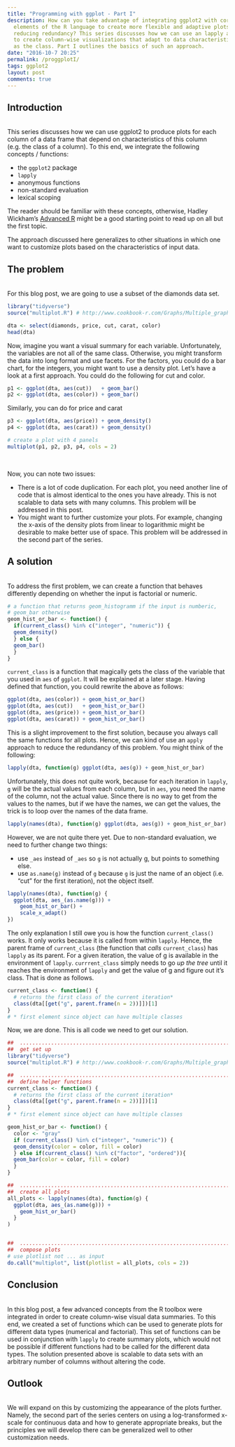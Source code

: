 ```yaml
---
title: "Programming with ggplot - Part I"
description: How can you take advantage of integrating ggplot2 with core 
  elements of the R language to create more flexible and adaptive plots while 
  reducing redundancy? This series discusses how we can use an lapply approach
  to create column-wise visualizations that adapt to data characteristics such 
  as the class. Part I outlines the basics of such an approach.
date: "2016-10-7 20:25"
permalink: /proggplotI/
tags: ggplot2
layout: post
comments: true
---
```


## Introduction
<br/>
This series discusses how we can use ggplot2 to produce plots for each column 
of a data frame that depend on characteristics of this column 
(e.g. the class of a column).
To this end, we integrate the following concepts / functions:

* the `ggplot2` package
* `lapply`
* anonymous functions
* non-standard evaluation
* lexical scoping

The reader should be familiar with these concepts, otherwise, Hadley Wickham's
[Advanced R](http://adv-r.had.co.nz) might be a good starting point to read 
up on all but the first topic.

The approach discussed here generalizes to other situations in which one want 
to customize plots based on the characteristics of input data. 

## The problem
<br/>
For this blog post, we are going to use a subset of the diamonds data set.
```r
library("tidyverse")
source("multiplot.R") # http://www.cookbook-r.com/Graphs/Multiple_graphs_on_one_page_(ggplot2)/
```

```r
dta <- select(diamonds, price, cut, carat, color)
head(dta)
```

Now, imagine you want a visual summary for each variable. Unfortunately, 
the variables are not all of the same class. Otherwise, you might transform the 
data into long format and use facets.
For the factors, you could do a bar chart, for the integers, you might want to
use a density plot. Let's have a look at a first approach. You could do the 
following for cut and color. 
```r
p1 <- ggplot(dta, aes(cut))   + geom_bar()
p2 <- ggplot(dta, aes(color)) + geom_bar()
```

Similarly, you can do for price and carat
```r
p3 <- ggplot(dta, aes(price)) + geom_density()
p4 <- ggplot(dta, aes(carat)) + geom_density()

# create a plot with 4 panels
multiplot(p1, p2, p3, p4, cols = 2)
```
<br/>

Now, you can note two issues:

* There is a lot of code duplication. For each plot, you need another line of
  code that is almost identical to the ones you have already. This is not
  scalable to data sets with many columns. This problem will be addressed in this
  post.
* You might want to further customize your plots. For
  example, changing the x-axis of the density plots from linear to logarithmic 
  might be desirable to make better use of space. This problem will be addressed
  in the second part of the series.


  
  
## A solution
<br/>
To address the first problem, we can create a function that
behaves differently depending on whether the input is factorial or numeric.
```r
# a function that returns geom_histogramm if the input is numberic, 
# geom_bar otherwise
geom_hist_or_bar <- function() {
  if(current_class() %in% c("integer", "numeric")) {
  geom_density()
  } else {
  geom_bar()
  }
}
```
`current_class` is a function that magically gets the class of the variable
that you used in `aes` of `ggplot`. It will be explained at a later stage.
Having defined that function, you could rewrite the above as follows:
```r
ggplot(dta, aes(color)) + geom_hist_or_bar()
ggplot(dta, aes(cut))   + geom_hist_or_bar()
ggplot(dta, aes(price)) + geom_hist_or_bar()
ggplot(dta, aes(carat)) + geom_hist_or_bar()
```
This is a slight improvement to the first solution, because you always call the
same functions for all plots. Hence, we can kind of use an `apply` approach to 
reduce the redundancy of this problem. You might think of the following:
```r
lapply(dta, function(g) ggplot(dta, aes(g)) + geom_hist_or_bar)
```
Unfortunately, this does not quite work, because for each iteration in 
`lapply`, `g` will be the actual 
values from each column, but in `aes`, you need the name of the column, not the 
actual value. Since there is no way to get from the values to the names, but 
if we have the names, we can get the values, the trick is to loop over the names
of the data frame.
```r
lapply(names(dta), function(g) ggplot(dta, aes(g)) + geom_hist_or_bar)
```
However, we are not quite there yet. Due to non-standard evaluation, we need to 
further change two things:

* use `_aes` instead of `_aes` so `g` is not actually g, but points to something
  else.
* use `as.name(g)` instead of `g` because `g` is just the name of an object (i.e. 
  "cut" for the first iteration), not the object itself. 
  
```r
lapply(names(dta), function(g) {
  ggplot(dta, aes_(as.name(g))) + 
    geom_hist_or_bar() +
    scale_x_adapt()
})

```
The only explanation I still owe you is how the function `current_class()` works.
It only works because it is called from within `lapply`. 
Hence, the parent frame of `current_class` (the function that *calls* 
`current_class`) has `lapply` as its parent. For a given iteration, 
the value of g is available in the environment of `lapply`. `currrent_class` 
simply needs to go *up the tree* until it reaches the environment of `lapply` 
and get the value of g and figure out it's class. That is done as follows.
```r
current_class <- function() {
  # returns the first class of the current iteration*
  class(dta[[get("g", parent.frame(n = 2))]])[1]
}
# * first element since object can have multiple classes
```

Now, we are done. This is all code we need to get our solution.
```r
##  ............................................................................
##  get set up
library("tidyverse")
source("multiplot.R") # http://www.cookbook-r.com/Graphs/Multiple_graphs_on_one_page_(ggplot2)/

##  ............................................................................
##  define helper functions
current_class <- function() {
  # returns the first class of the current iteration*
  class(dta[[get("g", parent.frame(n = 2))]])[1]
}
# * first element since object can have multiple classes

geom_hist_or_bar <- function() {
  color <- "gray"
  if (current_class() %in% c("integer", "numeric")) {
  geom_density(color = color, fill = color)
  } else if(current_class() %in% c("factor", "ordered")){
  geom_bar(color = color, fill = color)
  }
}

##  ............................................................................
##  create all plots
all_plots <- lapply(names(dta), function(g) {
  ggplot(dta, aes_(as.name(g))) + 
    geom_hist_or_bar()
  }
)


##  ............................................................................
##  compose plots
# use plotlist not ... as input
do.call("multiplot", list(plotlist = all_plots, cols = 2)) 
```

## Conclusion
<br/>
In this blog post, a few advanced concepts from the R toolbox were integrated 
in order to create column-wise visual data summaries. To this end, we 
created a set of functions which can be used to generate plots for different 
data types (numerical and factorial). 
This set of functions can be used in conjunction with `lapply` to
create summary plots, which would not be possible if different functions had to
be called for the different data types. The solution presented above is
scalable to data sets with an arbitrary number of columns without altering the 
code.

## Outlook
<br/>
We will expand on this by customizing the appearance of the plots further.
Namely, the second part of the series centers on using a log-transformed
x-scale for continuous data and how to generate appropriate breaks, but the
principles we will develop there can be generalized well to other customization
needs.
